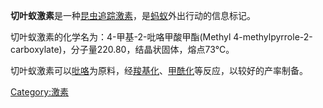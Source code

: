'''切叶蚁激素'''是一种[[信息素|昆虫追踪激素]]，是[[蚂蚁|蚂蚁]]外出行动的信息标记。

切叶蚁激素的化学名为：4-甲基-2-吡咯甲酸甲酯(Methyl 4-methylpyrrole-2-carboxylate)，分子量220.80，结晶状固体，熔点73℃。

切叶蚁激素可以[[吡咯|吡咯]]为原料，经[[羧基化|羧基化]]、[[甲酰化|甲酰化]]等反应，以较好的产率制备。

[[Category:激素|Category:激素]]
{{化學小作品}}